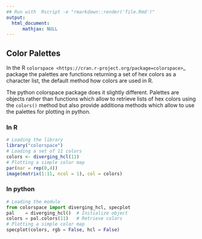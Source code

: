 ```yaml
---
## Run with  Rscript -e "rmarkdown::render('file.Rmd')"
output:
  html_document:
      mathjax: NULL
---
```


Color Palettes
--------------

In the R `colorspace <https://cran.r-project.org/package=colorspace>`_ package
the palettes are functions returning a set of hex colors as a character list,
the default method how colors are used in R.

The python colorspace package does it slightly different. Palettes are objects
rather than functions which allow to retrieve lists of hex colors using the
``colors()`` method but also provide additiona methods which allow to use the
palettes for plotting in python.

### In R

```r
# Loading the library
library("colorspace")
# Loading a set of 11 colors
colors <- diverging_hcl(11)
# Plotting a simple color map
par(mar = rep(0,4))
image(matrix(1:11, ncol = 1), col = colors)
```

### In python

```python
# Loading the module
from colorspace import diverging_hcl, specplot
pal    = diverging_hcl()  # Initialize object
colors = pal.colors(11)   # Retrieve colors
# Plotting a simple color map
specplot(colors, rgb = False, hcl = False)
```

